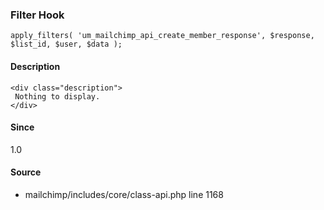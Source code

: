 
<UMBreadCrumb type="filter"/>

### Filter Hook    
    
```
apply_filters( 'um_mailchimp_api_create_member_response', $response, $list_id, $user, $data );
```

#### Description
    <div class="description">
     Nothing to display.
    </div>

#### Since
<div class="description">
1.0
</div>

#### Source
  - <Link href="https://github.com/ultimatemember/mailchimp/tree/2.4.0/includes/core/class-api.php#L1168">mailchimp/includes/core/class-api.php</Link> <Link href="https://github.com/ultimatemember/mailchimp/tree/2.4.0/includes/core/class-api.php#L1168">line 1168</Link>

